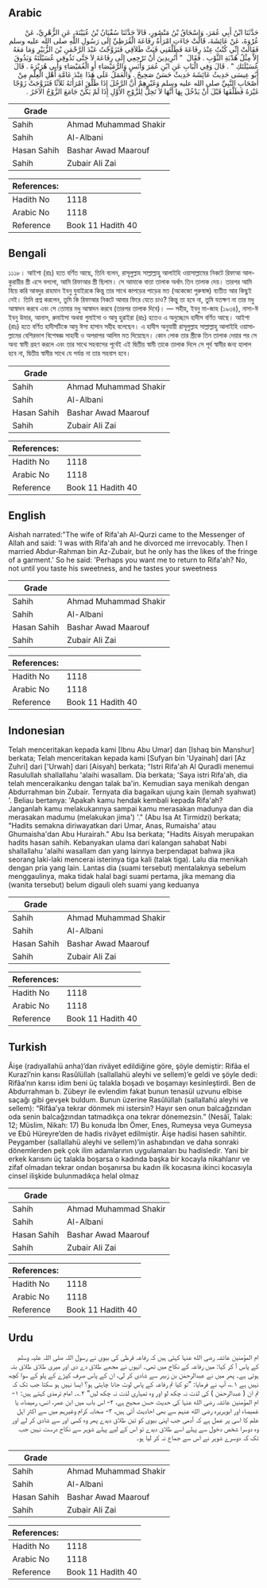 ## Arabic


<div dir="rtl" lang="ar" style={{fontSize:'larger',backgroundColor:'#f8f9fa',padding:20}}>
حَدَّثَنَا ابْنُ أَبِي عُمَرَ، وَإِسْحَاقُ بْنُ مَنْصُورٍ، قَالاَ حَدَّثَنَا سُفْيَانُ بْنُ عُيَيْنَةَ، عَنِ الزُّهْرِيِّ، عَنْ عُرْوَةَ، عَنْ عَائِشَةَ، قَالَتْ جَاءَتِ امْرَأَةُ رِفَاعَةَ الْقُرَظِيِّ إِلَى رَسُولِ اللَّهِ صلى الله عليه وسلم فَقَالَتْ إِنِّي كُنْتُ عِنْدَ رِفَاعَةَ فَطَلَّقَنِي فَبَتَّ طَلاَقِي فَتَزَوَّجْتُ عَبْدَ الرَّحْمَنِ بْنَ الزُّبَيْرِ وَمَا مَعَهُ إِلاَّ مِثْلُ هُدْبَةِ الثَّوْبِ ‏.‏ فَقَالَ ‏ "‏ أَتُرِيدِينَ أَنْ تَرْجِعِي إِلَى رِفَاعَةَ لاَ حَتَّى تَذُوقِي عُسَيْلَتَهُ وَيَذُوقَ عُسَيْلَتَكِ ‏"‏ ‏.‏ قَالَ وَفِي الْبَابِ عَنِ ابْنِ عُمَرَ وَأَنَسٍ وَالرُّمَيْصَاءِ أَوِ الْغُمَيْصَاءِ وَأَبِي هُرَيْرَةَ ‏.‏ قَالَ أَبُو عِيسَى حَدِيثُ عَائِشَةَ حَدِيثٌ حَسَنٌ صَحِيحٌ ‏.‏ وَالْعَمَلُ عَلَى هَذَا عِنْدَ عَامَّةِ أَهْلِ الْعِلْمِ مِنْ أَصْحَابِ النَّبِيِّ صلى الله عليه وسلم وَغَيْرِهِمْ أَنَّ الرَّجُلَ إِذَا طَلَّقَ امْرَأَتَهُ ثَلاَثًا فَتَزَوَّجَتْ زَوْجًا غَيْرَهُ فَطَلَّقَهَا قَبْلَ أَنْ يَدْخُلَ بِهَا أَنَّهَا لاَ تَحِلُّ لِلزَّوْجِ الأَوَّلِ إِذَا لَمْ يَكُنْ جَامَعَ الزَّوْجُ الآخَرُ ‏.‏
</div>
<div style={{backgroundColor:'#f8f9fa',padding:20, marginBottom: 10}}><table> <thead> <tr> <th>Grade</th> <th></th> </tr> </thead> <tbody> <tr><td>Sahih</td><td>Ahmad Muhammad Shakir</td></tr><tr><td>Sahih</td><td>Al-Albani</td></tr><tr><td>Hasan Sahih</td><td>Bashar Awad Maarouf</td></tr><tr><td>Sahih</td><td>Zubair Ali Zai</td></tr></tbody></table><table> <thead> <tr> <th>References:</th> <th></th> </tr> </thead> <tbody><tr><td>Hadith No</td><td>1118</td></tr><tr><td>Arabic No</td><td>1118</td></tr><tr><td>Reference</td><td>Book 11 Hadith 40</td></tr></tbody></table></div>

## Bengali


<div dir="ltr" lang="bn" style={{fontSize:'larger',backgroundColor:'#f8f9fa',padding:20}}>
১১১৮। আইশা (রাঃ) হতে বর্ণিত আছে, তিনি বলেন, রাসূলুল্লাহ সাল্লাল্লাহু আলাইহি ওয়াসাল্লামের নিকটে রিফাআ আল-কুরায়ীর স্ত্রী এসে বললো, আমি রিফাআর স্ত্রী ছিলাম। সে আমাকে বাত্তা তালাক অর্থাৎ তিন তালাক দেয়। তারপর আমি বিয়ে করি আবদুর রাহমান ইবনু যুবাইরকে কিন্তু তার সাথে কাপড়ের পাড়ের মত (অকেজো পুরুষাঙ্গ) ব্যতীত আর কিছুই নেই। তিনি প্রশ্ন করলেন, তুমি কি রিফাআর নিকটে আবার ফিরে যেতে চাও? কিন্তু তা হবে না, তুমি যতক্ষণ না তার মধু আস্বাদন করবে এবং সে তোমার মধু আস্বাদন করবে (তারপর তালাক দিবে)। — সহীহ, ইবনু মা-জাহ (১৯৩৪), নাসা-ঈ ইবনু উমার, আনাস, রুমাইসা অথবা গুমাইসা ও আবু হুরাইরা (রাঃ) হতেও এ অনুচ্ছেদে হাদীস বর্ণিত আছে। আইশা (রাঃ) হতে বর্ণিত হাদীসটিকে আবু ঈসা হাসান সহীহ বলেছেন। এ হাদীস অনুযায়ী রাসূলুল্লাহ সাল্লাল্লাহু আলাইহি ওয়াসাল্লামের বেশিরভাগ বিশেষজ্ঞ সাহাবী ও অপরাপর আলিম মত দিয়েছেন। কোন লোক তার স্ত্রীকে তিন তালাক দেয়ার পর সে অন্য স্বামী গ্রহণ করলে এবং তার সাথে সহবাসের পূর্বেই এই দ্বিতীয় স্বামী তাকে তালাক দিলে সে পূর্ব স্বামীর জন্য হালাল হবে না, দ্বিতীয় স্বামীর সাথে যে পর্যন্ত না তার সহবাস হবে।
</div>
<div style={{backgroundColor:'#f8f9fa',padding:20, marginBottom: 10}}><table> <thead> <tr> <th>Grade</th> <th></th> </tr> </thead> <tbody> <tr><td>Sahih</td><td>Ahmad Muhammad Shakir</td></tr><tr><td>Sahih</td><td>Al-Albani</td></tr><tr><td>Hasan Sahih</td><td>Bashar Awad Maarouf</td></tr><tr><td>Sahih</td><td>Zubair Ali Zai</td></tr></tbody></table><table> <thead> <tr> <th>References:</th> <th></th> </tr> </thead> <tbody><tr><td>Hadith No</td><td>1118</td></tr><tr><td>Arabic No</td><td>1118</td></tr><tr><td>Reference</td><td>Book 11 Hadith 40</td></tr></tbody></table></div>

## English


<div dir="ltr" lang="en" style={{fontSize:'larger',backgroundColor:'#f8f9fa',padding:20}}>
Aishah narrated:"The wife of Rifa'ah Al-Qurzi came to the Messenger of Allah and said: 'I was with Rifa'ah and he divorced me irrevocably. Then I married Abdur-Rahman bin Az-Zubair, but he only has the likes of the fringe of a garment.' So he said: 'Perhaps you want me to return to Rifa'ah? No, not until you taste his sweetness, and he tastes your sweetness
</div>
<div style={{backgroundColor:'#f8f9fa',padding:20, marginBottom: 10}}><table> <thead> <tr> <th>Grade</th> <th></th> </tr> </thead> <tbody> <tr><td>Sahih</td><td>Ahmad Muhammad Shakir</td></tr><tr><td>Sahih</td><td>Al-Albani</td></tr><tr><td>Hasan Sahih</td><td>Bashar Awad Maarouf</td></tr><tr><td>Sahih</td><td>Zubair Ali Zai</td></tr></tbody></table><table> <thead> <tr> <th>References:</th> <th></th> </tr> </thead> <tbody><tr><td>Hadith No</td><td>1118</td></tr><tr><td>Arabic No</td><td>1118</td></tr><tr><td>Reference</td><td>Book 11 Hadith 40</td></tr></tbody></table></div>

## Indonesian


<div dir="ltr" lang="id" style={{fontSize:'larger',backgroundColor:'#f8f9fa',padding:20}}>
Telah menceritakan kepada kami [Ibnu Abu Umar] dan [Ishaq bin Manshur] berkata; Telah menceritakan kepada kami [Sufyan bin 'Uyainah] dari [Az Zuhri] dari ['Urwah] dari [Aisyah] berkata; "Istri Rifa'ah Al Quradli menemui Rasulullah shallallahu 'alaihi wasallam. Dia berkata; 'Saya istri Rifa'ah, dia telah menceraikanku dengan talak ba'in. Kemudian saya menikah dengan Abdurrahman bin Zubair. Ternyata dia bagaikan ujung kain (lemah syahwat) '. Beliau bertanya: 'Apakah kamu hendak kembali kepada Rifa'ah? Janganlah kamu melakukannya sampai kamu merasakan madunya dan dia merasakan madumu (melakukan jima') '." (Abu Isa At Tirmidzi) berkata; "Hadits semakna diriwayatkan dari Umar, Anas, Rumaisha' atau Ghumaisha'dan Abu Hurairah." Abu Isa berkata; "Hadits Aisyah merupakan hadits hasan sahih. Kebanyakan ulama dari kalangan sahabat Nabi shallallahu 'alaihi wasallam dan yang lainnya berpendapat bahwa jika seorang laki-laki mencerai isterinya tiga kali (talak tiga). Lalu dia menikah dengan pria yang lain. Lantas dia (suami tersebut) mentalaknya sebelum menggaulinya, maka tidak halal bagi suami pertama, jika memang dia (wanita tersebut) belum digauli oleh suami yang keduanya
</div>
<div style={{backgroundColor:'#f8f9fa',padding:20, marginBottom: 10}}><table> <thead> <tr> <th>Grade</th> <th></th> </tr> </thead> <tbody> <tr><td>Sahih</td><td>Ahmad Muhammad Shakir</td></tr><tr><td>Sahih</td><td>Al-Albani</td></tr><tr><td>Hasan Sahih</td><td>Bashar Awad Maarouf</td></tr><tr><td>Sahih</td><td>Zubair Ali Zai</td></tr></tbody></table><table> <thead> <tr> <th>References:</th> <th></th> </tr> </thead> <tbody><tr><td>Hadith No</td><td>1118</td></tr><tr><td>Arabic No</td><td>1118</td></tr><tr><td>Reference</td><td>Book 11 Hadith 40</td></tr></tbody></table></div>

## Turkish


<div dir="ltr" lang="tr" style={{fontSize:'larger',backgroundColor:'#f8f9fa',padding:20}}>
Âişe (radıyallahü anha)’dan rivâyet edildiğine göre, şöyle demiştir: Rifâa el Kurazî’nin karısı Rasûlüllah (sallallahü aleyhi ve sellem)’e geldi ve şöyle dedi: Rifâa’nın karısı idim beni üç talakla boşadı ve boşamayı kesinleştirdi. Ben de Abdurrahman b. Zübeyr ile evlendim fakat bunun tenasül uzvunu elbise saçağı gibi gevşek buldum. Bunun üzerine Rasûlüllah (sallallahü aleyhi ve sellem): “Rifâa’ya tekrar dönmek mi istersin? Hayır sen onun balcağzından oda senin balcağzından tatmadıkça ona tekrar dönemezsin.” (Nesâî, Talak: 12; Müslim, Nikah: 17) Bu konuda İbn Ömer, Enes, Rumeysa veya Gumeysa ve Ebû Hüreyre’den de hadis rivâyet edilmiştir. Âişe hadisi hasen sahihtir. Peygamber (sallallahü aleyhi ve sellem)’in ashabından ve daha sonraki dönemlerden pek çok ilim adamlarının uygulamaları bu hadisledir. Yani bir erkek karısını üç talakla boşarsa o kadında başka bir kocayla nikahlanır ve zifaf olmadan tekrar ondan boşanırsa bu kadın ilk kocasına ikinci kocasıyla cinsel ilişkide bulunmadıkça helal olmaz
</div>
<div style={{backgroundColor:'#f8f9fa',padding:20, marginBottom: 10}}><table> <thead> <tr> <th>Grade</th> <th></th> </tr> </thead> <tbody> <tr><td>Sahih</td><td>Ahmad Muhammad Shakir</td></tr><tr><td>Sahih</td><td>Al-Albani</td></tr><tr><td>Hasan Sahih</td><td>Bashar Awad Maarouf</td></tr><tr><td>Sahih</td><td>Zubair Ali Zai</td></tr></tbody></table><table> <thead> <tr> <th>References:</th> <th></th> </tr> </thead> <tbody><tr><td>Hadith No</td><td>1118</td></tr><tr><td>Arabic No</td><td>1118</td></tr><tr><td>Reference</td><td>Book 11 Hadith 40</td></tr></tbody></table></div>

## Urdu


<div dir="rtl" lang="ur" style={{fontSize:'larger',backgroundColor:'#f8f9fa',padding:20}}>
ام المؤمنین عائشہ رضی الله عنہا کہتی ہیں کہ رفاعہ قرظی کی بیوی نے رسول اللہ صلی اللہ علیہ وسلم کے پاس آ کر کہا: میں رفاعہ کے نکاح میں تھی۔ انہوں نے مجھے طلاق دے دی اور میری طلاق طلاق بتہ ہوئی ہے۔ پھر میں نے عبدالرحمٰن بن زبیر سے شادی کر لی، ان کے پاس صرف کپڑے کے پلو کے سوا کچھ نہیں ہے ۱؎، آپ نے فرمایا: ”تو کیا تم رفاعہ کے پاس لوٹ جانا چاہتی ہو؟ ایسا نہیں ہو سکتا جب تک کہ تم ان ( عبدالرحمٰن ) کی لذت نہ چکھ لو اور وہ تمہاری لذت نہ چکھ لیں“ ۲؎۔ امام ترمذی کہتے ہیں: ۱- ام المؤمنین عائشہ رضی الله عنہا کی حدیث حسن صحیح ہے، ۲- اس باب میں ابن عمر، انس، رمیصاء، یا غمیصاء اور ابوہریرہ رضی الله عنہم سے بھی احادیث آئی ہیں، ۳- صحابہ کرام وغیرہم میں سے اکثر اہل علم کا اسی پر عمل ہے کہ آدمی جب اپنی بیوی کو تین طلاق دیدے پھر وہ کسی اور سے شادی کر لے اور وہ دوسرا شخص دخول سے پہلے اسے طلاق دیدے تو اس کے لیے پہلے شوہر سے نکاح درست نہیں جب تک کہ دوسرے شوہر نے اس سے جماع نہ کر لیا ہو۔
</div>
<div style={{backgroundColor:'#f8f9fa',padding:20, marginBottom: 10}}><table> <thead> <tr> <th>Grade</th> <th></th> </tr> </thead> <tbody> <tr><td>Sahih</td><td>Ahmad Muhammad Shakir</td></tr><tr><td>Sahih</td><td>Al-Albani</td></tr><tr><td>Hasan Sahih</td><td>Bashar Awad Maarouf</td></tr><tr><td>Sahih</td><td>Zubair Ali Zai</td></tr></tbody></table><table> <thead> <tr> <th>References:</th> <th></th> </tr> </thead> <tbody><tr><td>Hadith No</td><td>1118</td></tr><tr><td>Arabic No</td><td>1118</td></tr><tr><td>Reference</td><td>Book 11 Hadith 40</td></tr></tbody></table></div>